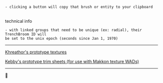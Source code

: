 
<div className="bg-solid-dark p-2 rounded-md">

    - clicking a button will copy that brush or entity to your clipboard

<br />
<div className='text-center w-full'>technical info</div>

    - with linked groups that need to be unique (ex: radial), their TrenchBroom ID will
    be set to the unix epoch (seconds since Jan 1, 1970)

</div>

---

[Khreathor's prototype
textures](https://www.slipseer.com/index.php?resources/prototype-wad.263/)

[Kebby's prototype trim sheets (for use with Makkon texture WADs)](https://www.slipseer.com/index.php?resources/kebbys-prototype-trim-guide-for-makkon-textures.408/)

---

<HomeLink />
<span className='text-center text-6xl pt-4 pb-2'>🐇</span>
